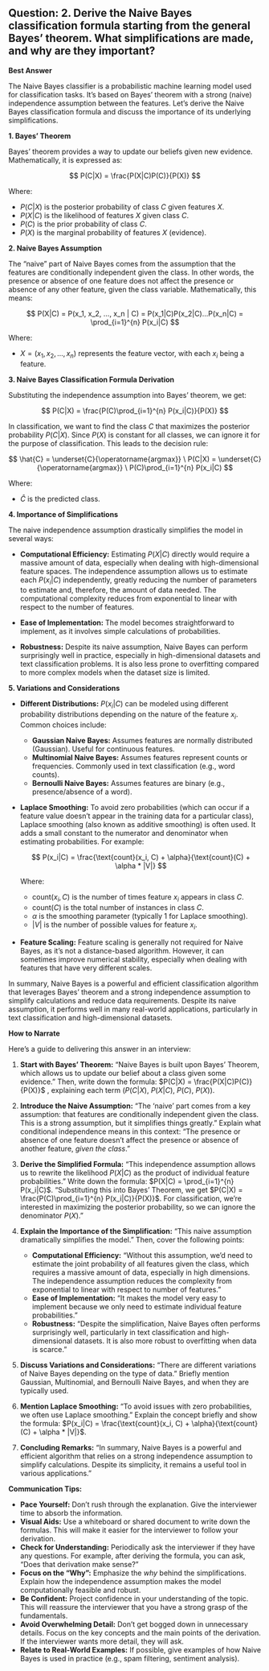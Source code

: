 ## Question: 2. Derive the Naive Bayes classification formula starting from the general Bayes' theorem. What simplifications are made, and why are they important?

**Best Answer**

The Naive Bayes classifier is a probabilistic machine learning model used for classification tasks. It's based on Bayes' theorem with a strong (naive) independence assumption between the features. Let's derive the Naive Bayes classification formula and discuss the importance of its underlying simplifications.

**1. Bayes' Theorem**

Bayes' theorem provides a way to update our beliefs given new evidence. Mathematically, it is expressed as:

$$
P(C|X) = \frac{P(X|C)P(C)}{P(X)}
$$

Where:

*   $P(C|X)$ is the posterior probability of class $C$ given features $X$.
*   $P(X|C)$ is the likelihood of features $X$ given class $C$.
*   $P(C)$ is the prior probability of class $C$.
*   $P(X)$ is the marginal probability of features $X$ (evidence).

**2. Naive Bayes Assumption**

The "naive" part of Naive Bayes comes from the assumption that the features are conditionally independent given the class. In other words, the presence or absence of one feature does not affect the presence or absence of any other feature, given the class variable.  Mathematically, this means:

$$
P(X|C) = P(x_1, x_2, ..., x_n | C) = P(x_1|C)P(x_2|C)...P(x_n|C) = \prod_{i=1}^{n} P(x_i|C)
$$

Where:

*   $X = (x_1, x_2, ..., x_n)$ represents the feature vector, with each $x_i$ being a feature.

**3. Naive Bayes Classification Formula Derivation**

Substituting the independence assumption into Bayes' theorem, we get:

$$
P(C|X) = \frac{P(C)\prod_{i=1}^{n} P(x_i|C)}{P(X)}
$$

In classification, we want to find the class $C$ that maximizes the posterior probability $P(C|X)$. Since $P(X)$ is constant for all classes, we can ignore it for the purpose of classification. This leads to the decision rule:

$$
\hat{C} = \underset{C}{\operatorname{argmax}} \  P(C|X) = \underset{C}{\operatorname{argmax}} \ P(C)\prod_{i=1}^{n} P(x_i|C)
$$

Where:

*   $\hat{C}$ is the predicted class.

**4. Importance of Simplifications**

The naive independence assumption drastically simplifies the model in several ways:

*   **Computational Efficiency:**  Estimating $P(X|C)$ directly would require a massive amount of data, especially when dealing with high-dimensional feature spaces. The independence assumption allows us to estimate each $P(x_i|C)$ independently, greatly reducing the number of parameters to estimate and, therefore, the amount of data needed.  The computational complexity reduces from exponential to linear with respect to the number of features.

*   **Ease of Implementation:** The model becomes straightforward to implement, as it involves simple calculations of probabilities.

*   **Robustness:** Despite its naive assumption, Naive Bayes can perform surprisingly well in practice, especially in high-dimensional datasets and text classification problems. It is also less prone to overfitting compared to more complex models when the dataset size is limited.

**5. Variations and Considerations**

*   **Different Distributions:** $P(x_i|C)$ can be modeled using different probability distributions depending on the nature of the feature $x_i$. Common choices include:
    *   **Gaussian Naive Bayes:** Assumes features are normally distributed (Gaussian). Useful for continuous features.
    *   **Multinomial Naive Bayes:** Assumes features represent counts or frequencies. Commonly used in text classification (e.g., word counts).
    *   **Bernoulli Naive Bayes:** Assumes features are binary (e.g., presence/absence of a word).

*   **Laplace Smoothing:**  To avoid zero probabilities (which can occur if a feature value doesn't appear in the training data for a particular class), Laplace smoothing (also known as additive smoothing) is often used. It adds a small constant to the numerator and denominator when estimating probabilities.  For example:

    $$
    P(x_i|C) = \frac{\text{count}(x_i, C) + \alpha}{\text{count}(C) + \alpha * |V|}
    $$

    Where:

    *   $\text{count}(x_i, C)$ is the number of times feature $x_i$ appears in class $C$.
    *   $\text{count}(C)$ is the total number of instances in class $C$.
    *   $\alpha$ is the smoothing parameter (typically 1 for Laplace smoothing).
    *   $|V|$ is the number of possible values for feature $x_i$.

*   **Feature Scaling:** Feature scaling is generally not required for Naive Bayes, as it's not a distance-based algorithm. However, it can sometimes improve numerical stability, especially when dealing with features that have very different scales.

In summary, Naive Bayes is a powerful and efficient classification algorithm that leverages Bayes' theorem and a strong independence assumption to simplify calculations and reduce data requirements. Despite its naive assumption, it performs well in many real-world applications, particularly in text classification and high-dimensional datasets.

**How to Narrate**

Here's a guide to delivering this answer in an interview:

1.  **Start with Bayes' Theorem:** "Naive Bayes is built upon Bayes' Theorem, which allows us to update our belief about a class given some evidence." Then, write down the formula: $P(C|X) = \frac{P(X|C)P(C)}{P(X)}$ , explaining each term ($P(C|X)$, $P(X|C)$, $P(C)$, $P(X)$).

2.  **Introduce the Naive Assumption:** "The 'naive' part comes from a key assumption: that features are conditionally independent given the class. This is a strong assumption, but it simplifies things greatly."  Explain what conditional independence means in this context: "The presence or absence of one feature doesn't affect the presence or absence of another feature, *given the class*."

3.  **Derive the Simplified Formula:** "This independence assumption allows us to rewrite the likelihood $P(X|C)$ as the product of individual feature probabilities." Write down the formula: $P(X|C) = \prod_{i=1}^{n} P(x_i|C)$. "Substituting this into Bayes' Theorem, we get $P(C|X) = \frac{P(C)\prod_{i=1}^{n} P(x_i|C)}{P(X)}$. For classification, we're interested in maximizing the posterior probability, so we can ignore the denominator $P(X)$."

4.  **Explain the Importance of the Simplification:** "This naive assumption dramatically simplifies the model."  Then, cover the following points:
    *   **Computational Efficiency:** "Without this assumption, we'd need to estimate the joint probability of all features given the class, which requires a massive amount of data, especially in high dimensions. The independence assumption reduces the complexity from exponential to linear with respect to number of features."
    *   **Ease of Implementation:** "It makes the model very easy to implement because we only need to estimate individual feature probabilities."
    *   **Robustness:** "Despite the simplification, Naive Bayes often performs surprisingly well, particularly in text classification and high-dimensional datasets. It is also more robust to overfitting when data is scarce."

5.  **Discuss Variations and Considerations:** "There are different variations of Naive Bayes depending on the type of data." Briefly mention Gaussian, Multinomial, and Bernoulli Naive Bayes, and when they are typically used.

6.  **Mention Laplace Smoothing:** "To avoid issues with zero probabilities, we often use Laplace smoothing." Explain the concept briefly and show the formula: $P(x_i|C) = \frac{\text{count}(x_i, C) + \alpha}{\text{count}(C) + \alpha * |V|}$.

7.  **Concluding Remarks:** "In summary, Naive Bayes is a powerful and efficient algorithm that relies on a strong independence assumption to simplify calculations. Despite its simplicity, it remains a useful tool in various applications."

**Communication Tips:**

*   **Pace Yourself:** Don't rush through the explanation. Give the interviewer time to absorb the information.
*   **Visual Aids:** Use a whiteboard or shared document to write down the formulas. This will make it easier for the interviewer to follow your derivation.
*   **Check for Understanding:** Periodically ask the interviewer if they have any questions. For example, after deriving the formula, you can ask, "Does that derivation make sense?"
*   **Focus on the "Why":** Emphasize the *why* behind the simplifications. Explain how the independence assumption makes the model computationally feasible and robust.
*   **Be Confident:** Project confidence in your understanding of the topic. This will reassure the interviewer that you have a strong grasp of the fundamentals.
*   **Avoid Overwhelming Detail:** Don't get bogged down in unnecessary details. Focus on the key concepts and the main points of the derivation. If the interviewer wants more detail, they will ask.
*   **Relate to Real-World Examples:** If possible, give examples of how Naive Bayes is used in practice (e.g., spam filtering, sentiment analysis).

